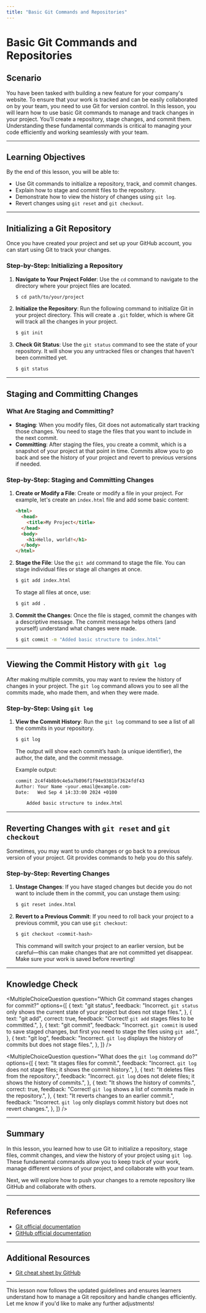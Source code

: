 ```yaml
---
title: "Basic Git Commands and Repositories"
---
```



# Basic Git Commands and Repositories

## Scenario

You have been tasked with building a new feature for your company's website. To ensure that your work is tracked and can be easily collaborated on by your team, you need to use Git for version control. In this lesson, you will learn how to use basic Git commands to manage and track changes in your project. You’ll create a repository, stage changes, and commit them. Understanding these fundamental commands is critical to managing your code efficiently and working seamlessly with your team.

---

## Learning Objectives

By the end of this lesson, you will be able to:

- Use Git commands to initialize a repository, track, and commit changes.
- Explain how to stage and commit files to the repository.
- Demonstrate how to view the history of changes using `git log`.
- Revert changes using `git reset` and `git checkout`.

---

## Initializing a Git Repository

Once you have created your project and set up your GitHub account, you can start using Git to track your changes.

### Step-by-Step: Initializing a Repository

1. **Navigate to Your Project Folder**:
   Use the `cd` command to navigate to the directory where your project files are located.

   ```bash
   $ cd path/to/your/project
   ```

2. **Initialize the Repository**:
   Run the following command to initialize Git in your project directory. This will create a `.git` folder, which is where Git will track all the changes in your project.

   ```bash
   $ git init
   ```

3. **Check Git Status**:
   Use the `git status` command to see the state of your repository. It will show you any untracked files or changes that haven't been committed yet.
   ```bash
   $ git status
   ```

---

## Staging and Committing Changes

### What Are Staging and Committing?

- **Staging**: When you modify files, Git does not automatically start tracking those changes. You need to stage the files that you want to include in the next commit.
- **Committing**: After staging the files, you create a commit, which is a snapshot of your project at that point in time. Commits allow you to go back and see the history of your project and revert to previous versions if needed.

### Step-by-Step: Staging and Committing Changes

1. **Create or Modify a File**:
   Create or modify a file in your project. For example, let's create an `index.html` file and add some basic content:

   ```html
   <html>
     <head>
       <title>My Project</title>
     </head>
     <body>
       <h1>Hello, world!</h1>
     </body>
   </html>
   ```

2. **Stage the File**:
   Use the `git add` command to stage the file. You can stage individual files or stage all changes at once.

   ```bash
   $ git add index.html
   ```

   To stage all files at once, use:

   ```bash
   $ git add .
   ```

3. **Commit the Changes**:
   Once the file is staged, commit the changes with a descriptive message. The commit message helps others (and yourself) understand what changes were made.
   ```bash
   $ git commit -m "Added basic structure to index.html"
   ```

---

## Viewing the Commit History with `git log`

After making multiple commits, you may want to review the history of changes in your project. The `git log` command allows you to see all the commits made, who made them, and when they were made.

### Step-by-Step: Using `git log`

1. **View the Commit History**:
   Run the `git log` command to see a list of all the commits in your repository.

   ```bash
   $ git log
   ```

   The output will show each commit’s hash (a unique identifier), the author, the date, and the commit message.

   Example output:

   ```bash
   commit 2c4f4b8b9c4e5a7b896f1f94e9381bf3624fdf43
   Author: Your Name <your.email@example.com>
   Date:   Wed Sep 4 14:33:00 2024 +0100

       Added basic structure to index.html
   ```

---

## Reverting Changes with `git reset` and `git checkout`

Sometimes, you may want to undo changes or go back to a previous version of your project. Git provides commands to help you do this safely.

### Step-by-Step: Reverting Changes

1. **Unstage Changes**:
   If you have staged changes but decide you do not want to include them in the commit, you can unstage them using:

   ```bash
   $ git reset index.html
   ```

2. **Revert to a Previous Commit**:
   If you need to roll back your project to a previous commit, you can use `git checkout`:

   ```bash
   $ git checkout <commit-hash>
   ```

   This command will switch your project to an earlier version, but be careful—this can make changes that are not committed yet disappear. Make sure your work is saved before reverting!

---

## Knowledge Check

<MultipleChoiceQuestion
  question="Which Git command stages changes for commit?"
  options={[
    {
      text: "git status",
      feedback:
        "Incorrect. `git status` only shows the current state of your project but does not stage files.",
    },
    {
      text: "git add",
      correct: true,
      feedback: "Correct! `git add` stages files to be committed.",
    },
    {
      text: "git commit",
      feedback:
        "Incorrect. `git commit` is used to save staged changes, but first you need to stage the files using `git add`.",
    },
    {
      text: "git log",
      feedback:
        "Incorrect. `git log` displays the history of commits but does not stage files.",
    },
  ]}
/>

<MultipleChoiceQuestion
  question="What does the `git log` command do?"
  options={[
    {
      text: "It stages files for commit.",
      feedback:
        "Incorrect. `git log` does not stage files; it shows the commit history.",
    },
    {
      text: "It deletes files from the repository.",
      feedback:
        "Incorrect. `git log` does not delete files; it shows the history of commits.",
    },
    {
      text: "It shows the history of commits.",
      correct: true,
      feedback:
        "Correct! `git log` shows a list of commits made in the repository.",
    },
    {
      text: "It reverts changes to an earlier commit.",
      feedback:
        "Incorrect. `git log` only displays commit history but does not revert changes.",
    },
  ]}
/>

---

## Summary

In this lesson, you learned how to use Git to initialize a repository, stage files, commit changes, and view the history of your project using `git log`. These fundamental commands allow you to keep track of your work, manage different versions of your project, and collaborate with your team.

Next, we will explore how to push your changes to a remote repository like GitHub and collaborate with others.

---

## References

- [Git official documentation](https://git-scm.com/doc)
- [GitHub official documentation](https://docs.github.com/)

---

## Additional Resources

- [Git cheat sheet by GitHub](https://education.github.com/git-cheat-sheet-education.pdf)

---

This lesson now follows the updated guidelines and ensures learners understand how to manage a Git repository and handle changes efficiently. Let me know if you'd like to make any further adjustments!
